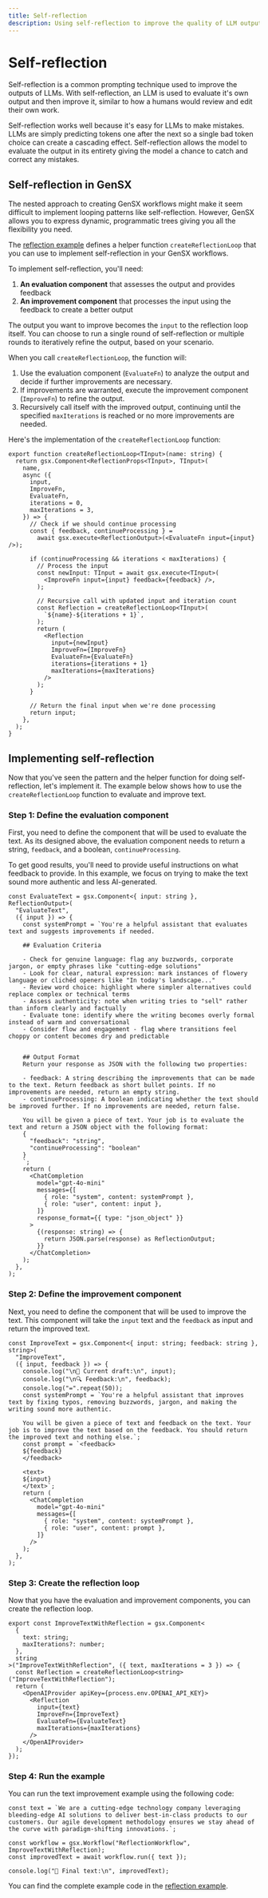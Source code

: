 ```yaml
---
title: Self-reflection
description: Using self-reflection to improve the quality of LLM outputs
---
```


# Self-reflection

Self-reflection is a common prompting technique used to improve the outputs of LLMs. With self-reflection, an LLM is used to evaluate it's own output and then improve it, similar to how a humans would review and edit their own work.

Self-reflection works well because it's easy for LLMs to make mistakes. LLMs are simply predicting tokens one after the next so a single bad token choice can create a cascading effect. Self-reflection allows the model to evaluate the output in its entirety giving the model a chance to catch and correct any mistakes.

## Self-reflection in GenSX

The nested approach to creating GenSX workflows might make it seem difficult to implement looping patterns like self-reflection. However, GenSX allows you to express dynamic, programmatic trees giving you all the flexibility you need.

The [reflection example](https://github.com/gensx-inc/gensx/tree/main/examples/reflection) defines a helper function `createReflectionLoop` that you can use to implement self-reflection in your GenSX workflows.

To implement self-reflection, you'll need:

1. **An evaluation component** that assesses the output and provides feedback
2. **An improvement component** that processes the input using the feedback to create a better output

The output you want to improve becomes the `input` to the reflection loop itself. You can choose to run a single round of self-reflection or multiple rounds to iteratively refine the output, based on your scenario.

When you call `createReflectionLoop`, the function will:

1. Use the evaluation component (`EvaluateFn`) to analyze the output and decide if further improvements are necessary.
2. If improvements are warranted, execute the improvement component (`ImproveFn`) to refine the output.
3. Recursively call itself with the improved output, continuing until the specified `maxIterations` is reached or no more improvements are needed.

Here's the implementation of the `createReflectionLoop` function:

```tsx
export function createReflectionLoop<TInput>(name: string) {
  return gsx.Component<ReflectionProps<TInput>, TInput>(
    name,
    async ({
      input,
      ImproveFn,
      EvaluateFn,
      iterations = 0,
      maxIterations = 3,
    }) => {
      // Check if we should continue processing
      const { feedback, continueProcessing } =
        await gsx.execute<ReflectionOutput>(<EvaluateFn input={input} />);

      if (continueProcessing && iterations < maxIterations) {
        // Process the input
        const newInput: TInput = await gsx.execute<TInput>(
          <ImproveFn input={input} feedback={feedback} />,
        );

        // Recursive call with updated input and iteration count
        const Reflection = createReflectionLoop<TInput>(
          `${name}-${iterations + 1}`,
        );
        return (
          <Reflection
            input={newInput}
            ImproveFn={ImproveFn}
            EvaluateFn={EvaluateFn}
            iterations={iterations + 1}
            maxIterations={maxIterations}
          />
        );
      }

      // Return the final input when we're done processing
      return input;
    },
  );
}
```

## Implementing self-reflection

Now that you've seen the pattern and the helper function for doing self-reflection, let's implement it. The example below shows how to use the `createReflectionLoop` function to evaluate and improve text.

### Step 1: Define the evaluation component

First, you need to define the component that will be used to evaluate the text. As its designed above, the evaluation component needs to return a string, `feedback`, and a boolean, `continueProcessing`.

To get good results, you'll need to provide useful instructions on what feedback to provide. In this example, we focus on trying to make the text sound more authentic and less AI-generated.

```tsx
const EvaluateText = gsx.Component<{ input: string }, ReflectionOutput>(
  "EvaluateText",
  ({ input }) => {
    const systemPrompt = `You're a helpful assistant that evaluates text and suggests improvements if needed.

    ## Evaluation Criteria

    - Check for genuine language: flag any buzzwords, corporate jargon, or empty phrases like "cutting-edge solutions"
    - Look for clear, natural expression: mark instances of flowery language or clichéd openers like "In today's landscape..."
    - Review word choice: highlight where simpler alternatives could replace complex or technical terms
    - Assess authenticity: note when writing tries to "sell" rather than inform clearly and factually
    - Evaluate tone: identify where the writing becomes overly formal instead of warm and conversational
    - Consider flow and engagement - flag where transitions feel choppy or content becomes dry and predictable


    ## Output Format
    Return your response as JSON with the following two properties:

    - feedback: A string describing the improvements that can be made to the text. Return feedback as short bullet points. If no improvements are needed, return an empty string.
    - continueProcessing: A boolean indicating whether the text should be improved further. If no improvements are needed, return false.

    You will be given a piece of text. Your job is to evaluate the text and return a JSON object with the following format:
    {
      "feedback": "string",
      "continueProcessing": "boolean"
    }
    `;
    return (
      <ChatCompletion
        model="gpt-4o-mini"
        messages={[
          { role: "system", content: systemPrompt },
          { role: "user", content: input },
        ]}
        response_format={{ type: "json_object" }}
      >
        {(response: string) => {
          return JSON.parse(response) as ReflectionOutput;
        }}
      </ChatCompletion>
    );
  },
);
```

### Step 2: Define the improvement component

Next, you need to define the component that will be used to improve the text. This component will take the `input` text and the `feedback` as input and return the improved text.

```tsx
const ImproveText = gsx.Component<{ input: string; feedback: string }, string>(
  "ImproveText",
  ({ input, feedback }) => {
    console.log("\n📝 Current draft:\n", input);
    console.log("\n🔍 Feedback:\n", feedback);
    console.log("=".repeat(50));
    const systemPrompt = `You're a helpful assistant that improves text by fixing typos, removing buzzwords, jargon, and making the writing sound more authentic.

    You will be given a piece of text and feedback on the text. Your job is to improve the text based on the feedback. You should return the improved text and nothing else.`;
    const prompt = `<feedback>
    ${feedback}
    </feedback>

    <text>
    ${input}
    </text>`;
    return (
      <ChatCompletion
        model="gpt-4o-mini"
        messages={[
          { role: "system", content: systemPrompt },
          { role: "user", content: prompt },
        ]}
      />
    );
  },
);
```

### Step 3: Create the reflection loop

Now that you have the evaluation and improvement components, you can create the reflection loop.

```tsx
export const ImproveTextWithReflection = gsx.Component<
  {
    text: string;
    maxIterations?: number;
  },
  string
>("ImproveTextWithReflection", ({ text, maxIterations = 3 }) => {
  const Reflection = createReflectionLoop<string>("ImproveTextWithReflection");
  return (
    <OpenAIProvider apiKey={process.env.OPENAI_API_KEY}>
      <Reflection
        input={text}
        ImproveFn={ImproveText}
        EvaluateFn={EvaluateText}
        maxIterations={maxIterations}
      />
    </OpenAIProvider>
  );
});
```

### Step 4: Run the example

You can run the text improvement example using the following code:

```tsx
const text = `We are a cutting-edge technology company leveraging bleeding-edge AI solutions to deliver best-in-class products to our customers. Our agile development methodology ensures we stay ahead of the curve with paradigm-shifting innovations.`;

const workflow = gsx.Workflow("ReflectionWorkflow", ImproveTextWithReflection);
const improvedText = await workflow.run({ text });

console.log("🎯 Final text:\n", improvedText);
```

You can find the complete example code in the [reflection example](https://github.com/gensx-inc/gensx/tree/main/examples/reflection).
